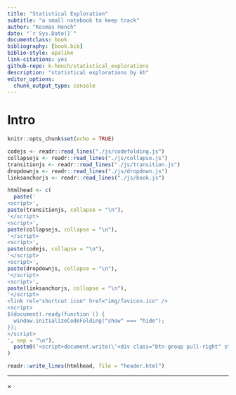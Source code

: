 ```yaml
---
title: "Statistical Exploration"
subtitle: "a small notebook to keep track"
author: "Kosmas Hench"
date: "`r Sys.Date()`"
documentclass: book
bibliography: [book.bib]
biblio-style: apalike
link-citations: yes
github-repo: k-hench/statistical_explorations
description: "statistical explorations by kh"
editor_options: 
  chunk_output_type: console
---
```


# Intro

```r
knitr::opts_chunk$set(echo = TRUE)
```


```r
codejs <- readr::read_lines("./js/codefolding.js")
collapsejs <- readr::read_lines("./js/collapse.js")
transitionjs <- readr::read_lines("./js/transition.js")
dropdownjs <- readr::read_lines("./js/dropdown.js")
linksanchorjs <- readr::read_lines("./js/book.js")

htmlhead <- c(
  paste('
<script>',
paste(transitionjs, collapse = "\n"),
'</script>
<script>',
paste(collapsejs, collapse = "\n"),
'</script>
<script>',
paste(codejs, collapse = "\n"),
'</script>
<script>',
paste(dropdownjs, collapse = "\n"),
'</script>
<script>',
paste(linksanchorjs, collapse = "\n"),
'</script>
<link rel="shortcut icon" href="img/favicon.ico" />
<script>
$(document).ready(function () {
  window.initializeCodeFolding("show" === "hide");
});
</script>
', sep = "\n"),
  paste0('<script>document.write(\'<div class="btn-group pull-right" style="position: absolute; top: 35px; right: 2%; z-index: 10"><button type="button" class="btn btn-default btn-xs dropdown-toggle" data-toggle="dropdown" aria-haspopup="true"aria-expanded="true" data-_extension-text-contrast=""><span>global code</span><span class="caret"></span></button><ul class="dropdown-menu" style="min-width: 50px;"><li><a id="rmd-show-all-code" href="#">Show All</a></li><li><a id="rmd-hide-all-code" href="#">Hide All</a></li></ul></div>\')</script>')
)

readr::write_lines(htmlhead, file = "header.html")
```


---

<div id="myModal" class="modal">
  <span class="close">&times;</span>
  <img class="modal-content" id="img01">
  <div id="caption"></div>
</div>

<script src="./js/zoom.js"></script>

